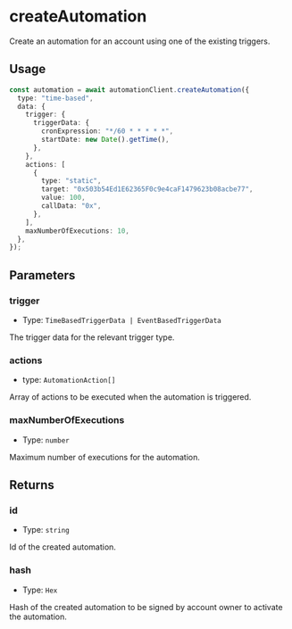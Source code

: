 # createAutomation

Create an automation for an account using one of the existing triggers.

## Usage

```typescript copy
const automation = await automationClient.createAutomation({
  type: "time-based",
  data: {
    trigger: {
      triggerData: {
        cronExpression: "*/60 * * * * *",
        startDate: new Date().getTime(),
      },
    },
    actions: [
      {
        type: "static",
        target: "0x503b54Ed1E62365F0c9e4caF1479623b08acbe77",
        value: 100,
        callData: "0x",
      },
    ],
    maxNumberOfExecutions: 10,
  },
});
```

## Parameters

### trigger

- Type: `TimeBasedTriggerData | EventBasedTriggerData`

The trigger data for the relevant trigger type.

### actions

- type: `AutomationAction[]`

Array of actions to be executed when the automation is triggered.

### maxNumberOfExecutions

- Type: `number`

Maximum number of executions for the automation.

## Returns

### id

- Type: `string`

Id of the created automation.

### hash

- Type: `Hex`

Hash of the created automation to be signed by account owner to activate the automation.
